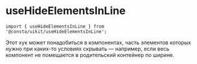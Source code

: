 
# useHideElementsInLine

```tsx
import { useHideElementsInLine } from '@consta/uikit/useHideElementsInLine';
```

Этот хук может понадобиться в компонентах, часть элементов которых нужно при каких-то условиях скрывать — например, если весь компонент не помещается в родительский контейнер по ширине.

<ExampleUseHideElementsInLine />
